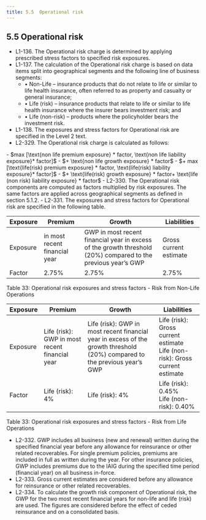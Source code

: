 ```yaml
---
title: 5.5	Operational risk
---
```

## 5.5	Operational risk
- L1-136. The Operational risk charge is determined by applying prescribed stress factors to specified risk exposures.
- L1-137. The calculation of the Operational risk charge is based on data items split into geographical segments and the following line of business segments:
    - •	Non-Life – insurance products that do not relate to life or similar to life health insurance, often referred to as property and casualty or general insurance;
    - •	Life (risk) – insurance products that relate to life or similar to life health insurance where the insurer bears investment risk; and
    - •	Life (non-risk) – products where the policyholder bears the investment risk.
- L1-138. The exposures and stress factors for Operational risk are specified in the Level 2 text. 
- L2-329. The Operational risk charge is calculated as follows:
<GMath title ="Operational risk charge">
- $max [\text{non life premium exposure} * factor, \text{non life liability exposure}* factor]$
- $+ \text{non life growth exposure} * factor$
- $+ max [\text{life(risk) premium exposure} * factor, \text{life(risk) liability exposure}* factor]$
- $+ \text{life(risk) growth exposure} * factor+ \text{life (non risk) liability exposure} * factor$
</GMath>
- L2-330. The Operational risk components are computed as factors multiplied by risk exposures. The same factors are applied across geographical segments as defined in section 5.1.2.
- L2-331. The exposures and stress factors for Operational risk are specified in the following table.


| Exposure   | Premium    | Growth   | Liabilities         |
|------------|------------|----------|---------------------|
| Exposure   | <GTooltip label="GWP" desc="Gross written premium"/> in most recent financial year | GWP in most recent financial year in excess of the growth threshold (20%) compared to the previous year’s GWP | Gross current estimate |
| Factor     | 2.75%   | 2.75%    | 2.75%   |

<GCaption>Table 33: Operational risk exposures and stress factors - Risk from Non-Life Operations</GCaption>

| Exposure | Premium | Growth | Liabilities |
|----------|---------|--------|-------------|
| Exposure | Life (risk): GWP in most recent financial year | Life (risk): GWP in most recent financial year in excess of the growth threshold (20%) compared to the previous year’s GWP | Life (risk): Gross current estimate <br/> Life (non-risk): Gross current estimate |
| Factor   | Life (risk): 4% | Life (risk): 4% | Life (risk): 0.45% <br/> Life (non-risk): 0.40% |

<GCaption>Table 33: Operational risk exposures and stress factors - Risk from Life Operations</GCaption>

- L2-332. GWP includes all business (new and renewal) written during the specified financial year before any allowance for reinsurance or other related recoverables. For single premium policies, premiums are included in full as written during the year. For other insurance policies, GWP includes premiums due to the IAIG during the specified time period (financial year) on all business in-force.
- L2-333. Gross current estimates are considered before any allowance for reinsurance or other related recoverables.
- L2-334. To calculate the growth risk component of Operational risk, the GWP for the two most recent financial years for non-life and life (risk) are used. The figures are considered before the effect of ceded reinsurance and on a consolidated basis.
